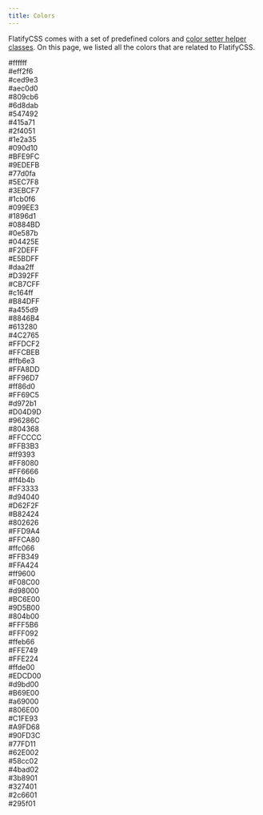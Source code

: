 ---
title: Colors
---

FlatifyCSS comes with a set of predefined colors and [color setter helper classes](/docs/helpers/color-setters). On this page, we listed all the colors that are related to FlatifyCSS.

<div className="flex-center colors-wrapper-columns">
  <div className="flex-column-center colors-wrapper">
    <div style={{ background: "#ffffff", color: "#090d10" }}>#ffffff</div>
    <div style={{ background: "#eff2f6", color: "#1c2731" }}>#eff2f6</div>
    <div style={{ background: "#ced9e3", color: "#2f4051" }}>#ced9e3</div>
    <div style={{ background: "#aec0d0", color: "#415a71" }}>#aec0d0</div>
    <div style={{ background: "#809cb6", color: "#ffffff" }}>#809cb6</div>
    <div style={{ background: "#6d8dab", color: "#ffffff" }}>#6d8dab</div>
    <div style={{ background: "#547492", color: "#ffffff" }}>#547492</div>
    <div style={{ background: "#415a71", color: "#ffffff" }}>#415a71</div>
    <div style={{ background: "#2f4051", color: "#ffffff" }}>#2f4051</div>
    <div style={{ background: "#1e2a35", color: "#ffffff" }}>#1e2a35</div>
    <div style={{ background: "#090d10", color: "#ffffff" }}>#090d10</div>
  </div>
  <div className="flex-column-center colors-wrapper">
    <div style={{ background: "#BFE9FC", color: "#090d10" }}>#BFE9FC</div>
    <div style={{ background: "#9EDEFB", color: "#1c2731" }}>#9EDEFB</div>
    <div style={{ background: "#77d0fa", color: "#2f4051" }}>#77d0fa</div>
    <div style={{ background: "#5EC7F8", color: "#415a71" }}>#5EC7F8</div>
    <div style={{ background: "#3EBCF7", color: "#ffffff" }}>#3EBCF7</div>
    <div style={{ background: "#1cb0f6", color: "#ffffff" }}>#1cb0f6</div>
    <div style={{ background: "#099EE3", color: "#ffffff" }}>#099EE3</div>
    <div style={{ background: "#1896d1", color: "#ffffff" }}>#1896d1</div>
    <div style={{ background: "#0884BD", color: "#ffffff" }}>#0884BD</div>
    <div style={{ background: "#0e587b", color: "#ffffff" }}>#0e587b</div>
    <div style={{ background: "#04425E", color: "#ffffff" }}>#04425E</div>
  </div>
  <div className="flex-column-center colors-wrapper">
    <div style={{ background: "#F2DEFF", color: "#090d10" }}>#F2DEFF</div>
    <div style={{ background: "#E5BDFF", color: "#1c2731" }}>#E5BDFF</div>
    <div style={{ background: "#daa2ff", color: "#2f4051" }}>#daa2ff</div>
    <div style={{ background: "#D392FF", color: "#415a71" }}>#D392FF</div>
    <div style={{ background: "#CB7CFF", color: "#ffffff" }}>#CB7CFF</div>
    <div style={{ background: "#c164ff", color: "#ffffff" }}>#c164ff</div>
    <div style={{ background: "#B84DFF", color: "#ffffff" }}>#B84DFF</div>
    <div style={{ background: "#a455d9", color: "#ffffff" }}>#a455d9</div>
    <div style={{ background: "#8846B4", color: "#ffffff" }}>#8846B4</div>
    <div style={{ background: "#613280", color: "#ffffff" }}>#613280</div>
    <div style={{ background: "#4C2765", color: "#ffffff" }}>#4C2765</div>
  </div>
  <div className="flex-column-center colors-wrapper">
    <div style={{ background: "#FFDCF2", color: "#090d10" }}>#FFDCF2</div>
    <div style={{ background: "#FFCBEB", color: "#1c2731" }}>#FFCBEB</div>
    <div style={{ background: "#ffb6e3", color: "#2f4051" }}>#ffb6e3</div>
    <div style={{ background: "#FFA8DD", color: "#415a71" }}>#FFA8DD</div>
    <div style={{ background: "#FF96D7", color: "#ffffff" }}>#FF96D7</div>
    <div style={{ background: "#ff86d0", color: "#ffffff" }}>#ff86d0</div>
    <div style={{ background: "#FF69C5", color: "#ffffff" }}>#FF69C5</div>
    <div style={{ background: "#d972b1", color: "#ffffff" }}>#d972b1</div>
    <div style={{ background: "#D04D9D", color: "#ffffff" }}>#D04D9D</div>
    <div style={{ background: "#96286C", color: "#ffffff" }}>#96286C</div>
    <div style={{ background: "#804368", color: "#ffffff" }}>#804368</div>
  </div>
  <div className="flex-column-center colors-wrapper">
    <div style={{ background: "#FFCCCC", color: "#090d10" }}>#FFCCCC</div>
    <div style={{ background: "#FFB3B3", color: "#1c2731" }}>#FFB3B3</div>
    <div style={{ background: "#ff9393", color: "#2f4051" }}>#ff9393</div>
    <div style={{ background: "#FF8080", color: "#415a71" }}>#FF8080</div>
    <div style={{ background: "#FF6666", color: "#ffffff" }}>#FF6666</div>
    <div style={{ background: "#ff4b4b", color: "#ffffff" }}>#ff4b4b</div>
    <div style={{ background: "#FF3333", color: "#ffffff" }}>#FF3333</div>
    <div style={{ background: "#d94040", color: "#ffffff" }}>#d94040</div>
    <div style={{ background: "#D62F2F", color: "#ffffff" }}>#D62F2F</div>
    <div style={{ background: "#B82424", color: "#ffffff" }}>#B82424</div>
    <div style={{ background: "#802626", color: "#ffffff" }}>#802626</div>
  </div>
  <div className="flex-column-center colors-wrapper">
    <div style={{ background: "#FFD9A4", color: "#090d10" }}>#FFD9A4</div>
    <div style={{ background: "#FFCA80", color: "#1c2731" }}>#FFCA80</div>
    <div style={{ background: "#ffc066", color: "#2f4051" }}>#ffc066</div>
    <div style={{ background: "#FFB349", color: "#415a71" }}>#FFB349</div>
    <div style={{ background: "#FFA424", color: "#ffffff" }}>#FFA424</div>
    <div style={{ background: "#ff9600", color: "#ffffff" }}>#ff9600</div>
    <div style={{ background: "#F08C00", color: "#ffffff" }}>#F08C00</div>
    <div style={{ background: "#d98000", color: "#ffffff" }}>#d98000</div>
    <div style={{ background: "#BC6E00", color: "#ffffff" }}>#BC6E00</div>
    <div style={{ background: "#9D5B00", color: "#ffffff" }}>#9D5B00</div>
    <div style={{ background: "#804b00", color: "#ffffff" }}>#804b00</div>
  </div>
  <div className="flex-column-center colors-wrapper">
    <div style={{ background: "#FFF5B6", color: "#090d10" }}>#FFF5B6</div>
    <div style={{ background: "#FFF092", color: "#1c2731" }}>#FFF092</div>
    <div style={{ background: "#ffeb66", color: "#2f4051" }}>#ffeb66</div>
    <div style={{ background: "#FFE749", color: "#415a71" }}>#FFE749</div>
    <div style={{ background: "#FFE224", color: "#415a71" }}>#FFE224</div>
    <div style={{ background: "#ffde00", color: "#415a71" }}>#ffde00</div>
    <div style={{ background: "#EDCD00", color: "#415a71" }}>#EDCD00</div>
    <div style={{ background: "#d9bd00", color: "#ffffff" }}>#d9bd00</div>
    <div style={{ background: "#B69E00", color: "#ffffff" }}>#B69E00</div>
    <div style={{ background: "#a69000", color: "#ffffff" }}>#a69000</div>
    <div style={{ background: "#806E00", color: "#ffffff" }}>#806E00</div>
  </div>
  <div className="flex-column-center colors-wrapper">
    <div style={{ background: "#C1FE93", color: "#090d10" }}>#C1FE93</div>
    <div style={{ background: "#A9FD68", color: "#1c2731" }}>#A9FD68</div>
    <div style={{ background: "#90FD3C", color: "#2f4051" }}>#90FD3C</div>
    <div style={{ background: "#77FD11", color: "#415a71" }}>#77FD11</div>
    <div style={{ background: "#62E002", color: "#ffffff" }}>#62E002</div>
    <div style={{ background: "#58cc02", color: "#ffffff" }}>#58cc02</div>
    <div style={{ background: "#4bad02", color: "#ffffff" }}>#4bad02</div>
    <div style={{ background: "#3b8901", color: "#ffffff" }}>#3b8901</div>
    <div style={{ background: "#327401", color: "#ffffff" }}>#327401</div>
    <div style={{ background: "#2c6601", color: "#ffffff" }}>#2c6601</div>
    <div style={{ background: "#295f01", color: "#ffffff" }}>#295f01</div>
  </div>
</div>
